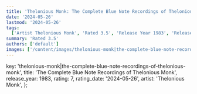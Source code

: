 ```yaml
---
title: 'Thelonious Monk: The Complete Blue Note Recordings of Thelonious Monk (1983)'
date: '2024-05-26'
lastmod: '2024-05-26'
tags:
  ['Artist Thelonious Monk', 'Rated 3.5', 'Release Year 1983', 'Release Decade 1980']
summary: 'Rated 3.5'
authors: ['default']
images: ['/content/images/thelonious-monk|the-complete-blue-note-recordings-of-thelonious-monk.jpg']
---
```


  key: 'thelonious-monk|the-complete-blue-note-recordings-of-thelonious-monk',
  title: 'The Complete Blue Note Recordings of Thelonious Monk',
  release_year: 1983,
  rating: 7,
  rating_date: '2024-05-26',
  artist: 'Thelonious Monk',
};

<MusicRating data={data} />
